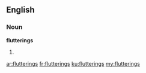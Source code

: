 ==English==

===Noun===
'''flutterings'''

# {{plural of|fluttering}}

[[ar:flutterings]]
[[fr:flutterings]]
[[ku:flutterings]]
[[my:flutterings]]